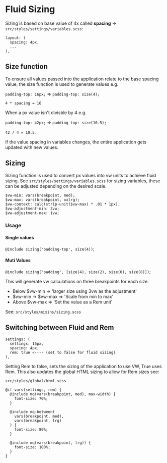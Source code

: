 
<Meta title="Documentation/Fluid Sizing" />

# Fluid Sizing

Sizing is based on base value of 4x called **spacing** -> `src/styles/settings/variables.scss`:

```
layout: (
  spacing: 4px,
  ...
),
```

## Size function

To ensure all values passed into the application relate to the base spacing value, the size function is used to generate values e.g.

`padding-top: 16px;` => `padding-top: size(4);`

`4 * spacing = 16`

When a px value isn't divisble by 4 e.g.

`padding-top: 42px;` => `padding-top: size(10.5);`

`42 / 4 = 10.5`.

If the value spacing in variables changes, the entire application gets updated with new values.

## Sizing

Sizing function is used to convert px values into vw units to achieve fluid sizing. See `src/styles/settings/variables.scss` for sizing variables, these can be adjusted depending on the desired scale.

```
$vw-min: vars(breakpoint, med);
$vw-max: vars(breakpoint, xxlrg);
$vw-context: calc(strip-unit($vw-max) * .01 * 1px);
$vw-adjustment-min: 3vw;
$vw-adjustment-max: 1vw;
```

### Usage

#### Single values

`@include sizing('padding-top', size(4))`;

#### Muti Values

`@include sizing('padding', [size(4), size(2), size(0), size(8)])`;

This will generate vw calculations on three breakpoints for each size.

- Below $vw-min => 'larger size using 3vw as the adjustment'
- $vw-min -> $vw-max => 'Scale from min to max'
- Above $vw-max => 'Set the value as a Rem unit'

See: `src/styles/mixins/sizing.scss`

## Switching between Fluid and Rem

```
settings: (
  settings: 16px,
  spacing: 4px,
  rem: true <---- (set to false for fluid sizing)
),
```

Setting Rem to false, sets the sizing of the application to use VW, True uses Rem. This also updates the global HTML sizing to allow for Rem sizes see:

`src/styles/global/html.scss`

```
@if vars(settings, rem) {
  @include mq(vars(breakpoint, med), max-width) {
    font-size: 70%;
  }

  @include mq-between(
    vars(breakpoint, med),
    vars(breakpoint, lrg)
  ) {
    font-size: 80%;
  }

  @include mq(vars(breakpoint, lrg)) {
    font-size: 100%;
  }
}
```
